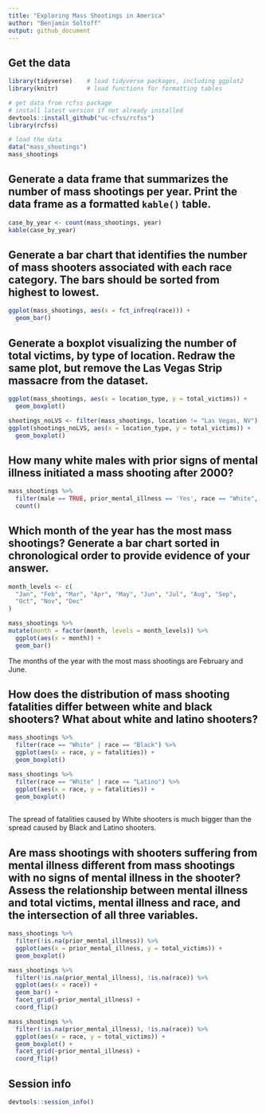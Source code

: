 ```yaml
---
title: "Exploring Mass Shootings in America"
author: "Benjamin Soltoff"
output: github_document
---
```


## Get the data

```r
library(tidyverse)    # load tidyverse packages, including ggplot2
library(knitr)        # load functions for formatting tables

# get data from rcfss package
# install latest version if not already installed
devtools::install_github("uc-cfss/rcfss")
library(rcfss)

# load the data
data("mass_shootings")
mass_shootings
```

## Generate a data frame that summarizes the number of mass shootings per year. Print the data frame as a formatted `kable()` table.

```r
case_by_year <- count(mass_shootings, year)
kable(case_by_year)
```

## Generate a bar chart that identifies the number of mass shooters associated with each race category. The bars should be sorted from highest to lowest.

```r
ggplot(mass_shootings, aes(x = fct_infreq(race))) +
  geom_bar()
```

## Generate a boxplot visualizing the number of total victims, by type of location. Redraw the same plot, but remove the Las Vegas Strip massacre from the dataset.

```r
ggplot(mass_shootings, aes(x = location_type, y = total_victims)) +
  geom_boxplot()

shootings_noLVS <- filter(mass_shootings, location != "Las Vegas, NV")
ggplot(shootings_noLVS, aes(x = location_type, y = total_victims)) +
  geom_boxplot()
```

## How many white males with prior signs of mental illness initiated a mass shooting after 2000?

```r
mass_shootings %>%
  filter(male == TRUE, prior_mental_illness == 'Yes', race == "White", year > 2000) %>%
  count()
```

## Which month of the year has the most mass shootings? Generate a bar chart sorted in chronological order to provide evidence of your answer.

```r
month_levels <- c(
  "Jan", "Feb", "Mar", "Apr", "May", "Jun", "Jul", "Aug", "Sep",
  "Oct", "Nov", "Dec"
)

mass_shootings %>%
mutate(month = factor(month, levels = month_levels)) %>%
  ggplot(aes(x = month)) +
  geom_bar()
```

The months of the year with the most mass shootings are February and June.

## How does the distribution of mass shooting fatalities differ between white and black shooters? What about white and latino shooters?

```r
mass_shootings %>%
  filter(race == "White" | race == "Black") %>%
  ggplot(aes(x = race, y = fatalities)) +
  geom_boxplot()

mass_shootings %>%
  filter(race == "White" | race == "Latino") %>%
  ggplot(aes(x = race, y = fatalities)) +
  geom_boxplot()
    
```
The spread of fatalities caused by White shooters is much bigger than the spread caused by Black and Latino shooters.

## Are mass shootings with shooters suffering from mental illness different from mass shootings with no signs of mental illness in the shooter? Assess the relationship between mental illness and total victims, mental illness and race, and the intersection of all three variables.

```r
mass_shootings %>%
  filter(!is.na(prior_mental_illness)) %>%
  ggplot(aes(x = prior_mental_illness, y = total_victims)) +
  geom_boxplot()

mass_shootings %>%
  filter(!is.na(prior_mental_illness), !is.na(race)) %>%
  ggplot(aes(x = race)) +
  geom_bar() +
  facet_grid(~prior_mental_illness) +
  coord_flip()

mass_shootings %>%
  filter(!is.na(prior_mental_illness), !is.na(race)) %>%
  ggplot(aes(x = race, y = total_victims)) +
  geom_boxplot() +
  facet_grid(~prior_mental_illness) +
  coord_flip()

```

## Session info

```r
devtools::session_info()
```


